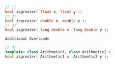 ```cpp
// 1)
bool isgreater( float x, float y );
// 2)
bool isgreater( double x, double y );
// 3)
bool isgreater( long double x, long double y );
```

`Additional Overloads`

```cpp
// 4)
template< class Arithmetic1, class Arithmetic2 >
bool isgreater( Arithmetic1 x, Arithmetic2 y );
```